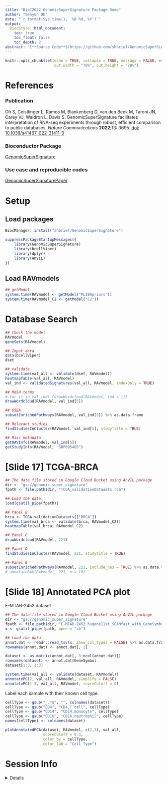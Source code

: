```yaml
---
title: "BioC2022 GenomicSuperSignature Package Demo"
author: "Sehyun Oh"
date: "`r format(Sys.time(), '%B %d, %Y')`"
output:
  BiocStyle::html_document:
    toc: true
    toc_float: false
    toc_depth: 2
abstract: "[**Source Code**](https://github.com/shbrief/GenomicSuperSignaturePaper/blob/master/Workshop/GenomicSuperSignature_Live_Demo.Rmd)"
---
```



```r
knitr::opts_chunk$set(echo = TRUE, collapse = TRUE, message = FALSE, eval=FALSE,
                      out.width = "70%", out.height = "70%")
```

# References
### Publication   

Oh S, Geistlinger L, Ramos M, Blankenberg D, van den Beek M, Taroni JN, Carey VJ, Waldron L, Davis S. GenomicSuperSignature facilitates interpretation of RNA-seq experiments through robust, efficient comparison to public databases. *Nature Communications* **2022**;13: 3695.
[doi: 10.1038/s41467-022-31411-3](https://www.nature.com/articles/s41467-022-31411-3)

### Bioconductor Package 
[GenomicSuperSignature](https://bioconductor.org/packages/release/bioc/html/GenomicSuperSignature.html)

### Use case and reproducible codes
[GenomicSuperSignaturePaper](https://shbrief.github.io/GenomicSuperSignaturePaper/)


# Setup
## Load packages
```r
BiocManager::install("shbrief/GenomicSuperSignature")

suppressPackageStartupMessages({
    library(GenomicSuperSignature)
    library(bcellViper)
    library(dplyr)
    library(AnVIL)
})
```

## Load RAVmodels
```r
## getModel
system.time(RAVmodel <- getModel("PLIERpriors"))   
system.time(RAVmodel_C2 <- getModel("C2"))   
```

# Database Search
```r
## Check the model
RAVmodel
geneSets(RAVmodel)

## Input data
data(bcellViper)
dset
```

```r
## validate
system.time(val_all <- validate(dset, RAVmodel)) 
heatmapTable(val_all, RAVmodel)
val_ind <- validatedSignatures(val_all, RAVmodel, indexOnly = TRUE)
```

```r
## MeSH terms
# for (i in val_ind) {drawWordcloud(RAVmodel, ind = i)}
drawWordcloud(RAVmodel, val_ind[5])
```

```r
## GSEA
subsetEnrichedPathways(RAVmodel, val_ind[5]) %>% as.data.frame

## Relevant studies
findStudiesInCluster(RAVmodel, val_ind[5], studyTitle = TRUE)

## Misc metadata
getRAVInfo(RAVmodel, val_ind[5])
getStudyInfo(RAVmodel, "SRP095405")
```

# [Slide 17] TCGA-BRCA
```r
## The data file stored in Google Cloud Bucket using AnVIL package
dir <- "gs://genomic_super_signature"
fpath <- file.path(dir, "TCGA_validationDatasets.rda")

## Load the data
load(gsutil_pipe(fpath))

## Panel B
brca <- TCGA_validationDatasets[["BRCA"]]
system.time(val_brca <- validate(brca, RAVmodel_C2))
heatmapTable(val_brca, RAVmodel_C2)

## Panel C
drawWordcloud(RAVmodel, 221)

## Panel D
findStudiesInCluster(RAVmodel, 221, studyTitle = TRUE)

## Panel E
subsetEnrichedPathways(RAVmodel, 221, include_nes = TRUE) %>% as.data.frame
# annotateRAV(RAVmodel, 221, n = 10)
```



# [Slide 18] Annotated PCA plot
E-MTAB-2452 dataset
```r
## The data file stored in Google Cloud Bucket using AnVIL package
dir <- "gs://genomic_super_signature"
fpath <- file.path(dir, "E-MTAB-2452_hugene11st_SCANfast_with_GeneSymbol.pcl")
x <- gsutil_pipe(fpath, open = "rb")

## Load the data
annot.dat <- readr::read_tsv(x, show_col_types = FALSE) %>% as.data.frame
rownames(annot.dat) <- annot.dat[, 2]

dataset <- as.matrix(annot.dat[, 3:ncol(annot.dat)])
rownames(dataset) <- annot.dat$GeneSymbol
dataset[1:3, 1:3]
```

```r
system.time(val_all <- validate(dataset, RAVmodel))
annotatePC(2, val_all, RAVmodel, simplify = FALSE)
annotatePC(1:3, val_all, RAVmodel, scoreCutoff = 0)
```


Label each sample with their known cell type.
```r
cellType <- gsub("_.*$", "", colnames(dataset))
cellType <- gsub("CD4", "CD4,T cell", cellType)
cellType <- gsub("CD14", "CD14,monocyte", cellType)
cellType <- gsub("CD16", "CD16,neutrophil", cellType)
names(cellType) <- colnames(dataset)
```

```r
plotAnnotatedPCA(dataset, RAVmodel, c(2,3), val_all, 
                 scoreCutoff = 0.3, 
                 color_by = cellType, 
                 color_lab = "Cell Type")
```




# Session Info
<details>
```r
sessionInfo()
```
</details>
    
